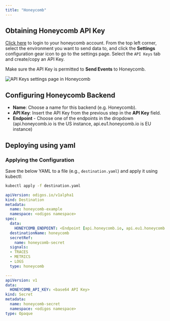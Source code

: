 ```yaml
---
title: "Honeycomb"
---
```


## Obtaining Honeycomb API Key

[Click here](https://ui.honeycomb.io) to login to your honeycomb account.
From the top left corner, select the environment you want to send data to, and click the **Settings** configuration gear icon to go to the settings page.
Select the `API Keys` tab and create/copy an API Key.

Make sure the API Key is permitted to **Send Events** to Honeycomb.

<Frame>
    <img src="/backends/images/honeycomb.png" alt="API Keys settings page in Honeycomb" />
</Frame>

## Configuring Honeycomb Backend

- **Name**: Choose a name for this backend (e.g. Honeycomb).
- **API Key**: Insert the API Key from the previous step in the **API Key** field.
- **Endpoint** - Choose one of the endpoints in the dropdown (api.honeycomb.io is the US instance, api.eu1.honeycomb.io is EU instance)



## Deploying using yaml

### Applying the Configuration
Save the below YAML to a file (e.g., `destination.yaml`) and apply it using kubectl:

```bash
kubectl apply -f destination.yaml
```


```yaml
apiVersion: odigos.io/v1alpha1
kind: Destination
metadata:
  name: honeycomb-example
  namespace: <odigos namespace>
spec:
  data:
    HONEYCOMB_ENDPOINT: <Endpoint [api.honeycomb.io, api.eu1.honeycomb.io]>
  destinationName: honeycomb
  secretRef:
    name: honeycomb-secret
  signals:
  - TRACES
  - METRICS
  - LOGS
  type: honeycomb

---
apiVersion: v1
data:
  HONEYCOMB_API_KEY: <base64 API Key>
kind: Secret
metadata:
  name: honeycomb-secret
  namespace: <odigos namespace>
type: Opaque
```